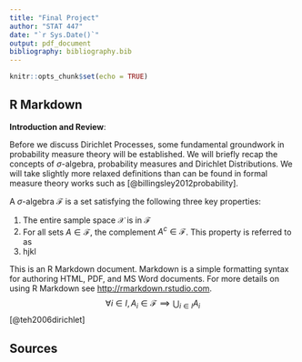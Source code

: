 ```yaml
---
title: "Final Project"
author: "STAT 447"
date: "`r Sys.Date()`"
output: pdf_document
bibliography: bibliography.bib
---
```


```r
knitr::opts_chunk$set(echo = TRUE)
```

## R Markdown


**Introduction and Review**:


Before we discuss Dirichlet Processes, some fundamental groundwork in probability measure theory will be established. We will briefly recap the concepts of $\sigma$-algebra, probability measures and Dirichlet Distributions. We will take slightly more relaxed definitions than can be found in formal measure theory works such as [@billingsley2012probability]. 


A $\sigma$-algebra $\mathcal{F}$ is a set satisfying the following three key properties:

  1. The entire sample space $\mathcal{X}$ is in $\mathcal{F}$
  2. For all sets $A \in \mathcal{F}$, the complement $A^c \in \mathcal{F}$. This property is referred to as
  3. hjkl

This is an R Markdown document. Markdown is a simple formatting syntax for authoring HTML, PDF, and MS Word documents. For more details on using R Markdown see <http://rmarkdown.rstudio.com>.
$$
\forall i \in I, A_i \in \mathcal{F} \implies \bigcup_{i \in I}A_i
$$
[@teh2006dirichlet]

## Sources